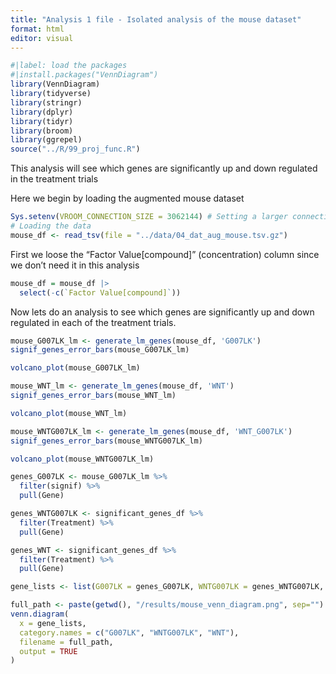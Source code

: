 ```yaml
---
title: "Analysis 1 file - Isolated analysis of the mouse dataset"
format: html
editor: visual
---
```


```r
#|label: load the packages
#|install.packages("VennDiagram")
library(VennDiagram)
library(tidyverse)
library(stringr)
library(dplyr)
library(tidyr)
library(broom)
library(ggrepel)
source("../R/99_proj_func.R")
```

This analysis will see which genes are significantly up and down regulated in the treatment trials

Here we begin by loading the augmented mouse dataset

```r
Sys.setenv(VROOM_CONNECTION_SIZE = 3062144) # Setting a larger connection buffer to be able to load the data
# Loading the data
mouse_df <- read_tsv(file = "../data/04_dat_aug_mouse.tsv.gz")
```

First we loose the "Factor Value\[compound\]" (concentration) column since we don't need it in this analysis

```r
mouse_df = mouse_df |> 
  select(-c(`Factor Value[compound]`))

```

Now lets do an analysis to see which genes are significantly up and down regulated in each of the treatment trials.

```r
mouse_G007LK_lm <- generate_lm_genes(mouse_df, 'G007LK')
signif_genes_error_bars(mouse_G007LK_lm)

```

```r
volcano_plot(mouse_G007LK_lm)
```

```r
mouse_WNT_lm <- generate_lm_genes(mouse_df, 'WNT')
signif_genes_error_bars(mouse_WNT_lm)

```

```r
volcano_plot(mouse_WNT_lm)
```

```r
mouse_WNTG007LK_lm <- generate_lm_genes(mouse_df, 'WNT_G007LK')
signif_genes_error_bars(mouse_WNTG007LK_lm)

```

```r
volcano_plot(mouse_WNTG007LK_lm)
```

```r
genes_G007LK <- mouse_G007LK_lm %>% 
  filter(signif) %>%
  pull(Gene)

genes_WNTG007LK <- significant_genes_df %>% 
  filter(Treatment) %>% 
  pull(Gene)

genes_WNT <- significant_genes_df %>% 
  filter(Treatment) %>% 
  pull(Gene)

gene_lists <- list(G007LK = genes_G007LK, WNTG007LK = genes_WNTG007LK, WNT = genes_WNT)

```

```r
full_path <- paste(getwd(), "/results/mouse_venn_diagram.png", sep="")
venn.diagram(
  x = gene_lists,
  category.names = c("G007LK", "WNTG007LK", "WNT"),
  filename = full_path,
  output = TRUE
)
```

```{}
```

\
